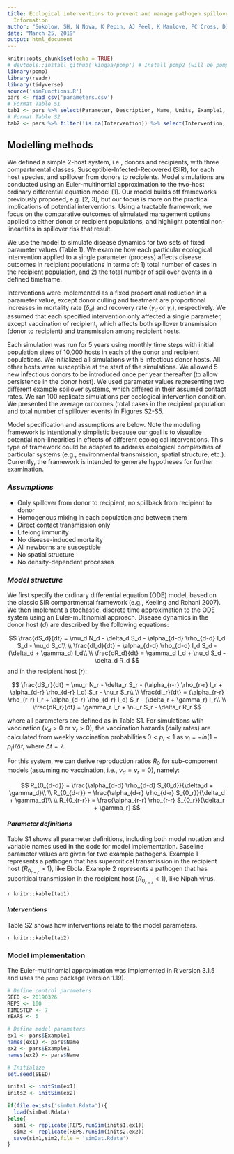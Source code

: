 ```yaml
---
title: Ecological interventions to prevent and manage pathogen spillover - Supplemental
  Information
author: "Sokolow, SH, N Nova, K Pepin, AJ Peel, K Manlove, PC Cross, DJ Becker, RK Plowright, JRC Pulliam, H McCallum, and GA De Leo"
date: "March 25, 2019"
output: html_document
---
```


```r
knitr::opts_chunk$set(echo = TRUE)
# devtools::install_github('kingaa/pomp') # Install pomp2 (will be pomp 2.1 on CRAN)
library(pomp)
library(readr)
library(tidyverse)
source('simFunctions.R')
pars <- read_csv('parameters.csv')
# Format Table S1
tab1 <- pars %>% select(Parameter, Description, Name, Units, Example1, Example2) %>% mutate(Example1 = as.character(ifelse(Example1 < 0.01,signif(Example1,2),round(Example1,2))), Example2 = as.character(ifelse(Example2 < 0.01,signif(Example2,2),round(Example2,2))))
# Format Table S2
tab2 <- pars %>% filter(!is.na(Intervention)) %>% select(Intervention, Parameter, Description)
```

## Modelling methods

We defined a simple 2-host system, i.e., donors and recipients, with three compartmental classes, Susceptible-Infected-Recovered (SIR), for each host species, and spillover from donors to recipients. Model simulations are conducted using an Euler-multinomial approximation to the two-host ordinary differential equation model [1]. Our model builds off frameworks previously proposed, e.g. [2, 3], but our focus is more on the practical implications of potential interventions. Using a tractable framework, we focus on the comparative outcomes of simulated management options applied to either donor or recipient populations, and highlight potential non-linearities in spillover risk that result.

We use the model to simulate disease dynamics for two sets of fixed parameter values (Table 1). We examine how each particular ecological intervention applied to a single parameter (process) affects disease outcomes in recipient populations in terms of:  1) total number of cases in the recipient population, and 2) the total number of spillover events in a defined timeframe. 

Interventions were implemented as a fixed proportional reduction in a parameter value, except donor culling and treatment are proportional increases in mortality rate ($\delta_d$) and recovery rate ($\gamma_d$ or $\gamma_r$), respectively. We assumed that each specified intervention only affected a single parameter, except vaccination of recipient, which affects both spillover transmission (donor to recipient) and transmission among recipient hosts.

Each simulation was run for 5 years using monthly time steps with initial population sizes of 10,000 hosts in each of the donor and recipient populations. We initialized all simulations with 5 infectious donor hosts. All other hosts were susceptible at the start of the simulations. We allowed 5 new infectious donors to be introduced once per year thereafter (to allow persistence in the donor host). We used parameter values representing two different example spillover systems, which differed in their assumed contact rates. We ran 100 replicate simulations per ecological intervention condition. We presented the average outcomes (total cases in the recipient population and total number of spillover events) in Figures S2-S5. 

Model specification and assumptions are below. Note the modeling framework is intentionally simplistic because our goal is to visualize potential non-linearities in effects of different ecological interventions. This type of framework could be adapted to address ecological complexities of particular systems (e.g., environmental transmission, spatial structure, etc.). Currently, the framework is intended to generate hypotheses for further examination.

### _Assumptions_

- Only spillover from donor to recipient, no spillback from recipient to donor
- Homogenous mixing in each population and between them
- Direct contact transmission only
- Lifelong immunity
- No disease-induced mortality
- All newborns are susceptible
- No spatial structure
- No density-dependent processes

### _Model structure_

We first specify the ordinary differential equation (ODE) model, based on the classic SIR compartmental framework (e.g., Keeling and Rohani 2007). We then implement a stochastic, discrete time approximation to the ODE system using an Euler-multinomial approach. Disease dynamics in the donor host ($d$) are described by the following equations:

$$
\frac{dS_d}{dt} = \mu_d N_d - \delta_d S_d - \alpha_{d-d} \rho_{d-d} I_d S_d - \nu_d S_d\\
\\
\frac{dI_d}{dt} = \alpha_{d-d} \rho_{d-d} I_d S_d - (\delta_d + \gamma_d) I_d\\
\\
\frac{dR_d}{dt} =  \gamma_d I_d + \nu_d S_d - \delta_d R_d
$$
and in the recipient host ($r$):

$$
\frac{dS_r}{dt} = \mu_r N_r - \delta_r S_r - (\alpha_{r-r} \rho_{r-r} I_r + \alpha_{d-r} \rho_{d-r} I_d) S_r - \nu_r S_r\\
\\
\frac{dI_r}{dt} = (\alpha_{r-r} \rho_{r-r} I_r + \alpha_{d-r} \rho_{d-r} I_d) S_r - (\delta_r + \gamma_r) I_r\\
\\
\frac{dR_r}{dt} =  \gamma_r I_r + \nu_r S_r - \delta_r R_r
$$

where all parameters are defined as in Table S1. For simulations wtih vaccination ($\nu_d > 0$ or $\nu_r > 0$), the vaccination hazards (daily rates) are calculated from weekly vaccination probabilities $0 < p_i < 1$ as $\nu_i = -ln(1-p_i)/{\Delta t}$, where $\Delta t = 7$.

For this system, we can derive reproduction ratios $R_0$ for sub-component models (assuming no vaccination, i.e., $\nu_d = \nu_r = 0$), namely:

$$
R_{0_{d-d}} = \frac{\alpha_{d-d} \rho_{d-d} S_{0_d}}{\delta_d + \gamma_d}\\
\\
R_{0_{d-r}} = \frac{\alpha_{d-r} \rho_{d-r} S_{0_r}}{\delta_d + \gamma_d}\\
\\
R_{0_{r-r}} = \frac{\alpha_{r-r} \rho_{r-r} S_{0_r}}{\delta_r + \gamma_r}
$$

#### _Parameter definitions_

Table S1 shows all parameter definitions, including both model notation and variable names used in the code for model implementation. Baseline parameter values are given for two example pathogens. Example 1 represents a pathogen that has supercritical transmission in the recipient host ($R_{0_{r-r}} > 1$), like Ebola. Example 2 represents a pathogen that has subcritical transmission in the recipient host ($R_{0_{r-r}} < 1$), like Nipah virus. 

`r knitr::kable(tab1)`

#### _Interventions_

Table S2 shows how interventions relate to the model parameters.

`r knitr::kable(tab2)`

### Model implementation

The Euler-multinomial approximation was implemented in R version 3.1.5 and uses the `pomp` package (version 1.19).

```r
# Define control parameters
SEED <- 20190326
REPS <- 100
TIMESTEP <- 7
YEARS <- 5

# Define model parameters
ex1 <- pars$Example1
names(ex1) <- pars$Name
ex2 <- pars$Example1
names(ex2) <- pars$Name

# Initialize
set.seed(SEED)

inits1 <- initSim(ex1)
inits2 <- initSim(ex2)
```

```r
if(file.exists('simDat.Rdata')){
  load(simDat.Rdata)
}else{
  sim1 <- replicate(REPS,runSim(inits1,ex1))
  sim2 <- replicate(REPS,runSim(inits2,ex2))
  save(sim1,sim2,file = 'simDat.Rdata')
}
```

```r

```
